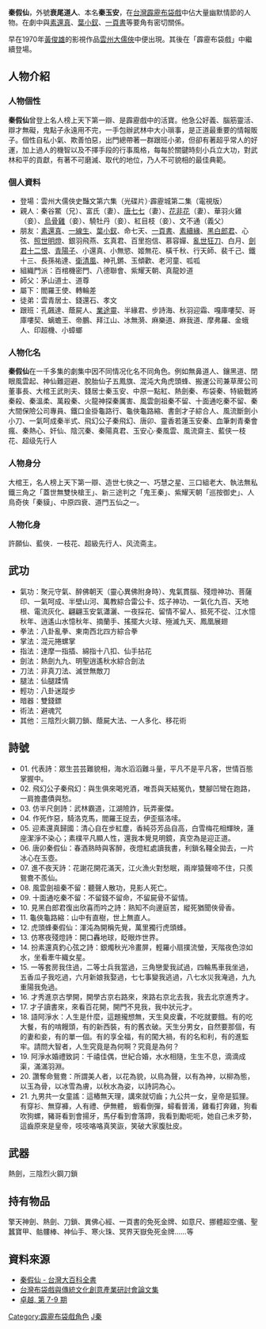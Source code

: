 {{dablink|此條目不是[[真假仙|真假仙]]。}}
{{Infobox Hokkien name
| title                =秦假仙
| image                =
| image_size           =
| caption              =
|
| context              =
|
| hanji                =秦假仙
| poj                  =Chîn Ké-sian
| hanlo                =
| tl                   =Tsîn Ké-sian
| bp                   =Zín Gěsiān
| hokkienipa           =
|
| hanjiborn            =秦玉安
| pojborn              =Chîn Gio̍k-an
| hanloborn            =
| tlborn               =Tsîn Gio̍k-an
| bpborn               =Zín Ggiók'ān
| hokkienipaborn       =
|
| othername1           =[[外號|外號]]
| hanji1               =衰尾道人
| poj1                 =Soe-bóe Tō-jîn
| hanlo1               =
| tl1                  =Sue-bué Tō-jîn
| bp1                  =Suēbuě Dôzzín
| hokkienipa1          =
|
| text                 = 取台語諧音「真假仙」（chin ké-sian）
}}
'''秦假仙'''，外號'''衰尾道人'''、本名'''秦玉安'''，在[[台灣|台灣]][[霹靂布袋戲|霹靂布袋戲]]中佔大量幽默情節的人物。在劇中與[[素還真|素還真]]、[[葉小釵|葉小釵]]、[[一頁書|一頁書]]等要角有密切關係。

早在1970年[[黃俊雄|黃俊雄]]的影視作品[[雲州大儒俠|雲州大儒俠]]中便出現。其後在「霹靂布袋戲」中繼續登場。

==人物介紹==
===人物個性===
'''秦假仙'''曾登上名人榜上天下第一辯、是霹靂戲中的活寶。他急公好義、腦筋靈活、辯才無礙，鬼點子永遠用不完，一手包辦武林中大小瑣事，是正道最重要的情報販子。個性自私小氣、欺善怕惡，出門總帶著一群跟班小弟，但卻有著超乎常人的好運，加上過人的機智以及不擇手段的行事風格，每每於關鍵時刻小兵立大功，對武林和平的貢獻，有著不可磨滅、取代的地位，乃人不可貌相的最佳典範。

===個人資料===
*登場：雲州大儒俠史豔文第六集（光碟片）·霹靂城第二集（電視版）
*親人：秦谷鱉（兄）、富氏（妻）、[[唐七七|唐七七]]（妻）、[[花非花|花非花]]（妻）、華羽火雞（妾）、[[烏骨雞|烏骨雞]]（妾）、驍牡丹（妾）、紅目枝（妾）、文不通（義父）
*朋友：[[素還真|素還真]]、[[一線生|一線生]]、[[葉小釵|葉小釵]]、命七天、[[一頁書|一頁書]]、[[素續緣|素續緣]]、[[黑白郎君|黑白郎君]]、心弦、[[照世明燈|照世明燈]]、銀羽飛燕、玄真君、百里抱信、慕容嬋、[[亂世狂刀|亂世狂刀]]、白月、[[劍君十二恨|劍君十二恨]]、[[青陽子|青陽子]]、小還真、小無慾、姬無花、橫千秋、行天師、裴千己、鐵十三、長孫祐達、[[衛清風|衛清風]]、神孔鏘、玉傾歡、老河童、呱呱
*組織門派：百棺機密門、八德聯會、紫耀天朝、真龍妙道
*師父：茅山道士、道尊
*屬下：閻羅王使、轉輪差
*徒弟：雲青居士、錢還石、孝文
*跟班：孔飆達、蔭屍人、[[業途靈|業途靈]]、半緣君、步詩海、秋羽迎霜、嘎庫嘍契、哥庫嘍契、螭蟾王、帝鵬、拜江山、冰無漪、麻樂道、麻我道、摩弗羅、金蛾人、印超機、小蟑螂

===人物化名=== 	
'''秦假仙'''在一千多集的劇集中因不同情况化名不同角色。例如無鼻道人、鑲黑道、閉眼風雲起、神仙難迴避、脫胎仙子五鳳旗、混沌大角虎頭蜂、搬運公司兼草蓆公司董事長、大棺王武則夫、錢居士秦玉安、中原一點紅、熱劍秦、布袋秦、特級戰將秦殺、秦溫柔、萬殺秦、火龍神探秦厲害、風雲劍祖秦不留、十面通吃秦不留、秦大間保險公司專員、鐵口金掛龜路行、龜俠龜路縮、書劍才子綜合人、風流斷劍小小刀、一氣呵成秦半式、飛幻公子秦飛幻、唐卯、靈香若蓮玉安秦、血筆刺青秦會瘋、秦熱心、奸仙、陰沉秦、秦陽真君、玉安心·秦風雲、風流齋主、藍侠一枝花、超级先行人

===人物身分===
大棺王，名人榜上天下第一辯、造世七俠之一、巧慧之星、三口組老大、執法無私鐵三角之「蓋世無雙快槍王」、新三途判之「鬼王秦」、紫耀天朝「巡按御史」、人鳥奇俠「秦貘」、中原四衰、道門五仙之一。

===人物化身===
許願仙、藍俠．一枝花、超級先行人、风流斋主。

==武功==
*氣功：聚元守氣、醉佛朝天（靈心異佛附身時）、鬼氣貫腦、殘燈神功、菩薩印、一氣呵成、半壁山河、萬教綜合雷公卡、炫子神功、一氣化九百、天地根、電流灰化、翩翩玉安氣瀟灑、一夜採花、留情不留人、抵死不從、江水憶秋年、逍遙山水憶秋年、摘蘭手、搖擺大火球、殛滅九天、鳳凰展翅
*拳法：八卦亂拳、東南西北四方綜合拳
*掌法：混元捲螺掌
*指法：達摩一指插、綿指十八扣、仙手拈花
*劍法：熱劍九九、明聖逍遙秋水綜合劍法
*刀法：非真刀法、滅世無敵刀
*腿法：仙腿蹂情
*輕功：八卦迷蹤步
*暗器：雙錢鏢
*術法：避魂咒
*其他：三陰烈火鋼刀鎖、蔭屍大法、一人多化、移花術

==詩號==
* 01. 代表詩：眾生芸芸難貌相，海水滔滔難斗量，平凡不是平凡客，世情百態掌握中。
* 02. 飛幻公子秦飛幻：與生俱來喝兇酒，唯吾與天結冤仇，雙腳凹彎在跑路，一肩擔盡債與愁。
* 03. 仿半尺劍詩：武林霸道，江湖險詐，玩弄豪傑。
* 04. 作死作惡，騎洛克馬，閻羅王捉去，伊歪摳洛嗦。
* 05. 迎素還真歸國：清心自在步紅塵，香純芬芳品自高，白雪梅花相輝映，蓮座潔淨不染心；素樸平凡顯人性，還我本覺見明鏡，真空為是迎正道。
* 06. 唐卯秦假仙：春酒熟時與客醉，夜燈紅處讀我書，利鎖名韁全拋去，一片冰心在玉壺。
* 07. 進不夜天詩：花謝花開花滿天，江火漁火對愁眠，兩岸猿聲啼不住，只羨鴛鴦不羨仙。
* 08. 風雲劍祖秦不留：聽聲人散功，見影人死亡。
* 09. 十面通吃秦不留：不留錢不留命，不留屍骨不留情。
* 10. 見黑白郎君復出欣喜而吟之詩：熟知不向邊庭苦，縱死猶聞俠骨香。
* 11. 龜俠龜路縮：山中有直樹，世上無直人。
* 12. 虎頭蜂秦假仙：渾沌為開稱先覺，萬里獨行虎頭蜂。
* 13. 仿寒夜殘燈詩：開口轟地球，眨眼炸世界。
* 14. 扮素還真釣心弦之詩：銀燭秋光冷畫屏，輕羅小扇撲流螢，天階夜色涼如水，坐看牽牛織女星。
* 15. 一等套房我住過，二等士兵我當過，三角戀愛我試過，四輪馬車我坐過，五香瓜子我吃過，六月新娘我娶過，七七事變我逃過，八七水災我淹過，九九重陽我免過。
* 16. 才秀進京古學開，開學古京右路來，來路右京北去我，我去北京進秀才。
* 17. 才子讀書來，來看百花開，開門不見我，我中狀元才。
* 18. 語阿淨水：人生是什麼，這題攏想無，天生臭皮囊，不吃就要餓。有的吃大餐，有的啃饅頭，有的新西裝，有的舊衣破。天生分男女，自然要那個，有的妻和妾，有的單一個。有的享全福，有的闖大禍，有的名和利，有的進監牢。請問大智者，人生究竟是為何啊？究竟是為何？
* 19. 阿淨水婚禮致詞：千禧佳偶，世紀合婚，水水相隨，生生不息，滴滴成渠，滿滿羽淵。
* 20. 讚奪命鴛鴦：所謂美人者，以花為貌，以鳥為聲，以有為神，以柳為態，以玉為骨，以冰雪為膚，以秋水為姿，以詩詞為心。
* 21. 九男共一女童謠：這樁無天理，講來就切齒；九公共一女，皇帝是狐狸。有穿衫、無穿褲，人有禮、伊無體， 蝦看倒彈，蟳看普淆，雞看打奔雞，狗看吹狗螺，豬哥看到會揚牙，馬仔看到會落蹄，我看到勵呃呃，她自己未歹勢，這齒原來是皇帝，吱吱咯咯真笑詼，笑破大家腹肚皮。

==武器==
熱劍，三陰烈火鋼刀鎖

==持有物品==
擎天神劍、熱劍、刀鎖、異佛心經、一頁書的免死金牌、如意尺、挪體超空儀、聖蠶寶甲、骷髏棒、神仙手、寒火珠、冥界天嶽免死金牌……等

==資料來源==
*[https://web.archive.org/web/20111007192710/http://culture.pili.com.tw/media/media_002_p1.php 秦假仙 - 台灣大百科全書]
*[https://books.google.com.tw/books?id=1HNiR9ERAc0C&pg=PA88&dq=%E7%A7%A6%E5%81%87%E4%BB%99&hl=zh-TW&sa=X&ei=zRvjVJXjMoO8mQWAsIGIDw&ved=0CB0Q6AEwAA#v=onepage&q=%E7%A7%A6%E5%81%87%E4%BB%99&f=false 台灣布袋戲與傳統文化創意產業研討會論文集] {{Wayback|url=https://books.google.com.tw/books?id=1HNiR9ERAc0C&pg=PA88&dq=%E7%A7%A6%E5%81%87%E4%BB%99&hl=zh-TW&sa=X&ei=zRvjVJXjMoO8mQWAsIGIDw&ved=0CB0Q6AEwAA#v=onepage&q=%E7%A7%A6%E5%81%87%E4%BB%99&f=false |date=20150217131529 }}
*[https://books.google.com.tw/books?id=UHCQAAAAIAAJ&q=%E7%A7%A6%E5%81%87%E4%BB%99&dq=%E7%A7%A6%E5%81%87%E4%BB%99&hl=zh-TW&sa=X&ei=zRvjVJXjMoO8mQWAsIGIDw&ved=0CCQQ6AEwAQ 卓越, 第 7-9 期] {{Wayback|url=https://books.google.com.tw/books?id=UHCQAAAAIAAJ&q=%E7%A7%A6%E5%81%87%E4%BB%99&dq=%E7%A7%A6%E5%81%87%E4%BB%99&hl=zh-TW&sa=X&ei=zRvjVJXjMoO8mQWAsIGIDw&ved=0CCQQ6AEwAQ |date=20150217131647 }}

[[Category:霹靂布袋戲角色|Category:霹靂布袋戲角色]]
[[Category:雲州大儒俠|J秦]]